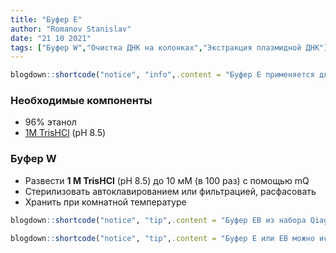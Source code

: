 ```yaml
---
title: "Буфер E"
author: "Romanov Stanislav"
date: "21 10 2021"
tags: ["Буфер W","Очистка ДНК на колонках","Экстракция плазмидной ДНК"]
---
```


```r

blogdown::shortcode("notice", "info",.content = "Буфер E применяется для элюции ДНК из колонок с силикой. Буфер не содержит ЭДТА, поэтому не ингибирует ПЦР.")

```

### Необходимые компоненты

-   96% этанол
-   [1М TrisHCl](/labreagents/buffers/tris) (pH 8.5)

### Буфер W

-   Развести **1 M TrisHCl** (pH 8.5) до 10 мМ (в 100 раз) с помощью mQ 
-   Стерилизовать автоклавированием или фильтрацией, расфасовать
-   Хранить при комнатной температуре

```r

blogdown::shortcode("notice", "tip",.content = "Буфер EB из набора Qiagen Mini/Midi/MaxiPrep имеет аналогичный состав.")

```

```r

blogdown::shortcode("notice", "tip",.content = "Буфер E или EB можно использовать для разведения ДНК в тех случаях, когда присутствие ЭДТА нежелательно. Например, для разведения стандартов для количественной ПЦР.")

```
